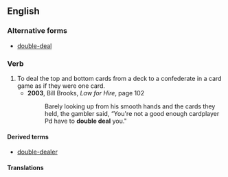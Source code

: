 ==English==
===Alternative forms===
*[[double-deal]]
===Verb===
{{infl|en|verb|head=to [[double]] [[deal]]}}
# To deal the top and bottom cards from a deck to a confederate in a card game as if they were one card.
#*'''2003''', Bill Brooks, ''Law for Hire'', page 102
#*: Barely looking up from his smooth hands and the cards they held, the gambler said, “You're not a good enough cardplayer Pd have to '''double deal''' you."

====Derived terms====
*[[double-dealer]]

====Translations====
{{trans-top|to deal the top and bottom cards from a deck}}
{{trans-mid}}
{{trans-bottom}}